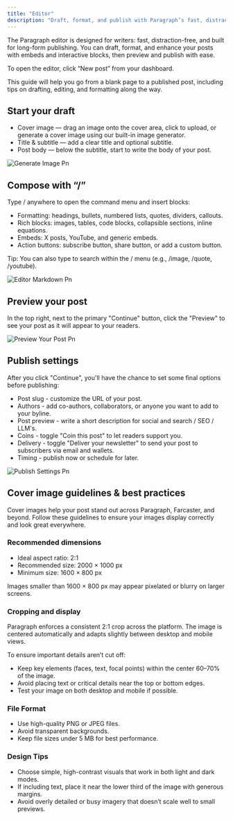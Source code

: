 ```yaml
---
title: "Editor"
description: "Draft, format, and publish with Paragraph’s fast, distraction-free editor."
---
```


The Paragraph editor is designed for writers: fast, distraction-free, and built for long-form publishing. You can draft, format, and enhance your posts with embeds and interactive blocks, then preview and publish with ease.

To open the editor, click “New post” from your dashboard.

This guide will help you go from a blank page to a published post, including tips on drafting, editing, and formatting along the way.

## Start your draft

- Cover image — drag an image onto the cover area, click to upload, or generate a cover image using our built-in image generator.
- Title & subtitle — add a clear title and optional subtitle.
- Post body — below the subtitle, start to write the body of your post.

![Generate Image Pn](/images/generate-image.png)

## Compose with “/”

Type / anywhere to open the command menu and insert blocks:

- Formatting: headings, bullets, numbered lists, quotes, dividers, callouts.
- Rich blocks: images, tables, code blocks, collapsible sections, inline equations.
- Embeds: X posts, YouTube, and generic embeds.
- Action buttons: subscribe button, share button, or add a custom button.

<Info>
  Tip: You can also type to search within the / menu (e.g., /image, /quote, /youtube).
</Info>

![Editor Markdown Pn](/images/editor-markdown.png)

## Preview your post

In the top right, next to the primary "Continue" button, click the "Preview" to see your post as it will appear to your readers.

![Preview Your Post Pn](/images/preview-your-post.png)

## Publish settings

After you click "Continue", you'll have the chance to set some final options before publishing:

- Post slug - customize the URL of your post.
- Authors - add co-authors, collaborators, or anyone you want to add to your byline.
- Post preview - write a short description for social and search / SEO / LLM's.
- Coins - toggle "Coin this post" to let readers support you.
- Delivery - toggle "Deliver your newsletter" to send your post to subscribers via email and wallets.
- Timing - publish now or schedule for later.

![Publish Settings Pn](/images/publish-settings.png)

## Cover image guidelines & best practices

Cover images help your post stand out across Paragraph, Farcaster, and beyond. Follow these guidelines to ensure your images display correctly and look great everywhere.

### **Recommended dimensions**

- Ideal aspect ratio: 2:1
- Recommended size: 2000 × 1000 px
- Minimum size: 1600 × 800 px

Images smaller than 1600 × 800 px may appear pixelated or blurry on larger screens.

### **Cropping and display**

Paragraph enforces a consistent 2:1 crop across the platform. The image is centered automatically and adapts slightly between desktop and mobile views.

To ensure important details aren’t cut off:

- Keep key elements (faces, text, focal points) within the center 60–70% of the image.
- Avoid placing text or critical details near the top or bottom edges.
- Test your image on both desktop and mobile if possible.

### **File Format**

- Use high-quality PNG or JPEG files.
- Avoid transparent backgrounds.
- Keep file sizes under 5 MB for best performance.

### **Design Tips**

- Choose simple, high-contrast visuals that work in both light and dark modes.
- If including text, place it near the lower third of the image with generous margins.
- Avoid overly detailed or busy imagery that doesn’t scale well to small previews.